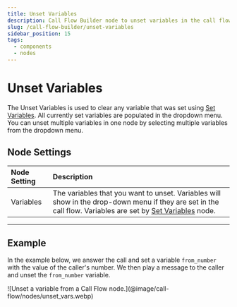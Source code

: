 ```yaml
---
title: Unset Variables
description: Call Flow Builder node to unset variables in the call flow.
slug: /call-flow-builder/unset-variables
sidebar_position: 15
tags:
  - components
  - nodes
---
```


# Unset Variables

The Unset Variables is used to clear any variable that was set using [Set Variables](../set_variables/index.mdx).
All currently set variables are populated in the dropdown menu.
You can unset multiple variables in one node by selecting multiple variables from the dropdown menu.

## Node Settings

| Node Setting | Description                                                                                                                                                                              |
|:-------------|:-----------------------------------------------------------------------------------------------------------------------------------------------------------------------------------------|
| Variables    | The variables that you want to unset. Variables will show in the drop-down menu if they are set in the call flow. Variables are set by [Set Variables](../set_variables/index.mdx) node. |

---

## Example

In the example below, we answer the call and set a variable `from_number` with the value
of the caller's number. We then play a message to the caller and unset the `from_number` variable.

<Frame caption="Unset a variable from a Call Flow node." ogImage>
![Unset a variable from a Call Flow node.](@image/call-flow/nodes/unset_vars.webp)
</Frame>
